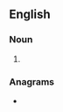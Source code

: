{{also|DREAMers}}
==English==

===Noun===
{{head|en|noun plural form}}

# {{plural of|dreamer|lang=en}}

===Anagrams===
* {{anagrams|en|redreams}}